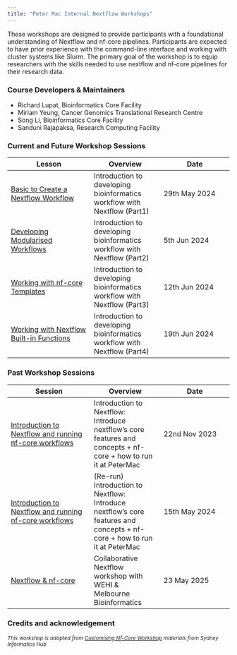 ```yaml
---
title: "Peter Mac Internal Nextflow Workshops"
---
```


These workshops are designed to provide participants with a foundational understanding of Nextflow and nf-core pipelines. Participants are expected to have prior experience with the command-line interface and working with cluster systems like Slurm. The primary goal of the workshop is to equip researchers with the skills needed to use nextflow and nf-core pipelines for their research data. 

### Course Developers & Maintainers

- Richard Lupat, Bioinformatics Core Facility
- Miriam Yeung, Cancer Genomics Translational Research Centre
- Song Li, Bioinformatics Core Facility
- Sanduni Rajapaksa, Research Computing Facility

### Current and Future Workshop Sessions

| Lesson     | Overview | Date | 
|------------|----------| ---------- |
| [Basic to Create a Nextflow Workflow](./sessions/2_nf_dev_intro.html)| Introduction to developing bioinformatics workflow with Nextflow (Part1) | 29th May 2024 | 
| [Developing Modularised Workflows](./sessions/2_nf_dev_intro.html) | Introduction to developing bioinformatics workflow with Nextflow (Part2) | 5th Jun 2024 | 
| [Working with nf-core Templates](./sessions/2_nf_dev_intro.html) | Introduction to developing bioinformatics workflow with Nextflow (Part3) | 12th Jun 2024 | 
| [Working with Nextflow Built-in Functions](./sessions/2_nf_dev_intro.html) | Introduction to developing bioinformatics workflow with Nextflow (Part4) | 19th Jun 2024 | 

### Past Workshop Sessions

| Session     | Overview | Date | 
|------------|----------| ---------- |
| [Introduction to Nextflow and running nf-core workflows](./sessions/1_intro_run_nf.html)| Introduction to Nextflow: Introduce nextflow’s core features and concepts + nf-core + how to run it at PeterMac | 22nd Nov 2023 | 
| [Introduction to Nextflow and running nf-core workflows](./sessions/1_intro_run_nf.html)| (Re-run) Introduction to Nextflow: Introduce nextflow’s core features and concepts + nf-core + how to run it at PeterMac | 15th May 2024 | 
| [Nextflow & nf-core](https://pmcc-bioinformaticscore.github.io/nextflow-nf-core-workshop-2025_v2/) | Collaborative Nextflow workshop with WEHI & Melbourne Bioinformatics | 23 May 2025 | 

### Credits and acknowledgement

^*This workshop is adapted from [Customising Nf-Core Workshop](https://sydney-informatics-hub.github.io/customising-nfcore-workshop) materials from Sydney Informatics Hub*^